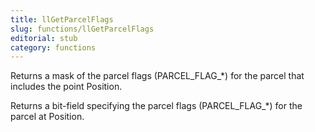 ```yaml
---
title: llGetParcelFlags
slug: functions/llGetParcelFlags
editorial: stub
category: functions
---
```


<LSLFunction name="llGetParcelFlags"/>

Returns a mask of the parcel flags (PARCEL_FLAG_*) for the parcel that includes the point Position.

Returns a bit-field specifying the parcel flags (PARCEL_FLAG_*) for the parcel at Position.
